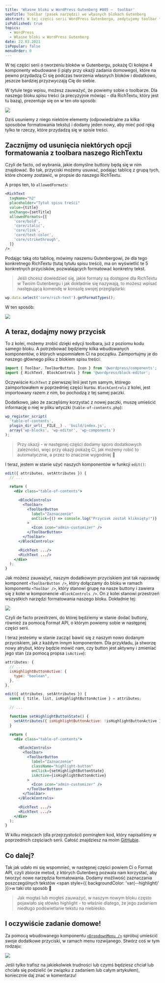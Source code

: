 ```yaml
---
title: 'Własne bloki w WordPress Gutenberg #005 –  toolbar'
seoTitle: Toolbar (pasek narzędzi) we własnych blokach Gutenberg
abstract: W tej części serii WordPress Gutenberga, zedytujemy toolbar tworzonego bloku. Usuniemy trochę domyślnych przycisków i dodamy swój 🌱
isPublished: true
topics:
  - WordPress
  - Własne bloki w WordPress Gutenberg
date: 22.03.2021
isPopular: false
menuOrder: 0
---
```


W tej części serii o tworzeniu bloków w Gutenbergu, pokażę Ci kolejne 4 komponenty wbudowane (i piąty przy okazji zadania domowego), które na pewno przydadzą Ci się podczas tworzenia własnych bloków i dodatkowo, jeszcze bardziej przyzwyczają Cię do siebie.


<VideoInterlude id="OpdXDQrzHwk" title="Własne bloki w WordPress Gutenberg #005 - toolbar" />

W tytule tego wpisu, możesz zauważyć, że powiemy sobie o toolbarze. Dla naszego bloku spisu treści (a precyzyjnie mówiąc - dla RichTextu, który jest tu bazą), prezentuje się on w ten oto sposób:

![](./toolbar.jpg)

Dziś usuniemy z niego niektóre elementy (odpowiedzialne za kilka sposobów formatowania tekstu) i dodamy jeden nowy, aby mieć pod ręką tylko te rzeczy, które przydadzą się w spisie treści.

## Zacznijmy od usunięcia niektórych opcji formatowania z toolbara naszego RichTextu

Czyli de facto, od wybrania, jakie domyślne buttony będą się w nim znajdować. Bo tak, przyciski możemy usuwać, podając tablicę z grupą tych, które chcemy zostawić, w propsie do naszego RichTextu.

A props ten, to `allowedFormats`:

```jsx
<RichText
  tagName="h2"
  placeholder="Tytuł spisu treści"
  value={title}
  onChange={setTitle}
  allowedFormats={[
    'core/bold',
    'core/italic',
    'core/link',
    'core/text-color',
    'core/strikethrough',
  ]}
/>
```

Podając taką oto tablicę, mówimy naszemu Gutenbergowi, że dla tego konkretnego RichTextu (tutaj tytułu spisu treści), ma on wyświetlić te 5 konkretnych przycisków, pozwalających formatować konkretny tekst.

> Jeśli chcesz dowiedzieć się, jakie formaty są dostępne dla RichTextu w Twoim Gutenbergu i jak dokładnie się nazywają, to możesz wpisać następującą komendę w konsolę swojej przeglądarki:

```jsx
wp.data.select('core/rich-text').getFormatTypes();
```

W ten sposób:

[![](./wszytkie-formaty-w-gutenbergu.jpg)]()

## A teraz, dodajmy nowy przycisk

To z kolei, możemy zrobić dzięki edycji toolbara, już z poziomu kodu samego bloku. A potrzebować będziemy kilka wbudowanych komponentów, o których wspomniałem Ci na początku. Zaimportujmy je do naszego głównego pliku z blokiem spisu treści:

```jsx
import { Toolbar, ToolbarButton, Icon } from '@wordpress/components';
import { RichText, BlockControls } from '@wordpress/block-editor';
```

Oczywiście `RichText` z pierwszej linii jest tym samym, którego zaimportowałem w poprzedniej części kursu. `BlockControls` z kolei, jest importowany razem z nim, bo pochodzą z tej samej paczki.

Dodatkowo, jako że zaczęliśmy korzystać z nowej paczki, muszę umieścić informację o niej w pliku wtyczki (`table-of-contents.php`):

```jsx
wp_register_script(
  'table-of-contents',
  plugin_dir_url(__FILE__) . 'build/index.js',
  array('wp-blocks', 'wp-editor', 'wp-components')
);
```

> Przy okazji - w następnej części dodamy sporo dodatkowych zależności, więc przy okazji pokażę Ci, jak możemy robić to automatycznie, a przez to znacznie wygodniej 🎉

I teraz, jestem w stanie użyć naszych komponentów w funkcji `edit()`:

```jsx
edit({ attributes, setAttributes }) {
  // ...

  return (
    <div class="table-of-contents">

      <BlockControls>
        <Toolbar>
          <ToolbarButton
            label="Zaznaczenie"
            onClick={() => console.log("Przycisk został kliknięty!")}
          >
            <Icon icon="admin-customizer" />
          </ToolbarButton>
        </Toolbar>
      </BlockControls>

      <RichText .../>
      <RichText .../>
    </div>
  );
}
```

Jak możesz zauważyć, naszym dodatkowym przyciskiem jest tak naprawdę komponent `<ToolbarButton />`, który dołączamy do bloku w ramach komponentu `<Toolbar />`, który stanowi grupę na nasze buttony i zawiera się z kolei w komponencie `<BlockControls />`. On z kolei stanowi przestrzeń wszystkich narzędzi formatowania naszego bloku. Dokładnie tej:

![](./toolbar-zaznaczony.jpg)

Czyli de facto przestrzeni, do której będziemy w stanie dodać buttony, również za pomocą Format API, o którym powiemy sobie w następnej części serii.

I teraz jesteśmy w stanie zacząć bawić się z naszym nowo dodanym przyciskiem, jak z każdym innym komponentem. Dla przykładu, ja stworzę nowy atrybut, który będzie mówić nam, czy button jest aktywny i zmieniać jego stan (za pomocą propsa `isActive`):

```jsx
attributes: {
  // ...
  isHighlightButtonActive: {
    type: "boolean",
  },
},

edit({ attributes, setAttributes }) {
  const { title, list, isHighlightButtonActive } = attributes;

  // ...

  function setHighlightButtonState() {
    setAttributes({ isHighlightButtonActive: !isHighlightButtonActive });
  }

  return (
    <div class="table-of-contents">

      <BlockControls>
        <Toolbar>
          <ToolbarButton
            label="Zaznaczenie"
            className="highlight-button"
            onClick={setHighlightButtonState}
            isActive={isHighlightButtonActive}
          >
            <Icon icon="admin-customizer" />
          </ToolbarButton>
        </Toolbar>
      </BlockControls>

      <RichText .../>
      <RichText .../>
    </div>
  );
}
```

W kilku miejscach (dla przejrzystości) pominąłem kod, który napisaliśmy w poprzednich częściach serii. Całość znajdziesz na moim [GitHubie](https://github.com/robert-orlinski/gutenberg-blocks-course-files/tree/005).

## Co dalej?

Tak jak udało mi się wspomnieć, w następnej części powiem Ci o Format API, czyli zbiorze metod, z których Gutenberg pozwala nam korzystać, aby tworzyć nowe narzędzia formatowania. Dodamy możliwość zaznaczania poszczególnych tekstów <span style={{ backgroundColor: 'var(--highlight)' }}>w taki oto sposób 🌿</span>

> Jak mogłaś lub mogłeś zauważyć, w naszym nowym bloku często pojawiało się słówko highlight - to właśnie dlatego, że jego zadaniem niedługo podświetlanie tekstu na niebiesko.

## I oczywiście zadanie domowe!

Za pomocą wbudowanego komponentu [`<DropdownMenu />`](https://github.com/WordPress/gutenberg/tree/trunk/packages/components/src/dropdown-menu) spróbuj umieścić swoje dodatkowe przyciski, w ramach menu rozwijanego. Stwórz coś w tym rodzaju:

![](menu-rozwijane.jpg)

Jeśli tylko trafisz na jakiekolwiek trudności lub czymś będziesz chciał lub chciała się podzielić (w związku z zadaniem lub całym artykułem), koniecznie daj znać w komentarzu!
